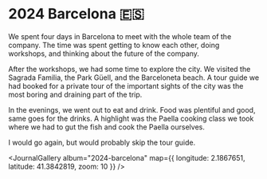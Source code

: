 # 2024 Barcelona 🇪🇸

<JournalDate startDate="2024-11-06" endDate="2024-11-09" />

We spent four days in Barcelona to meet with the whole team of the company. The time was spent getting to know each other, doing workshops, and thinking about the future of the company.

After the workshops, we had some time to explore the city. We visited the Sagrada Familia, the Park Güell, and the Barceloneta beach. 
A tour guide we had booked for a private tour of the important sights of the city was the most boring and draining part of the trip.

In the evenings, we went out to eat and drink. Food was plentiful and good, same goes for the drinks. 
A highlight was the Paella cooking class we took where we had to gut the fish and cook the Paella ourselves.

I would go again, but would probably skip the tour guide.


<JournalGallery album="2024-barcelona" map={{ longitude: 2.1867651, latitude: 41.3842819, zoom: 10 }} />

<OtherLogs current="2024-morocco" />